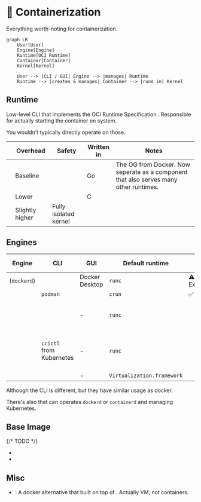 
# 🚢 Containerization

Everything worth-noting for containerization.

```mermaid
graph LR
    User[User]
    Engine[Engine]
    Runtime[OCI Runtime]
    Container[Container]
    Kernel[Kernel]

    User --> |CLI / GUI| Engine --> |manages| Runtime
    Runtime --> |creates & manages| Container --> |runs in| Kernel
```

## Runtime

Low-level CLI that implements the OCI Runtime Specification <GitHubBadge slug="opencontainers/runtime-spec" />. Responsible for actually starting the container on system.

You wouldn't typically directly operate on those.

|                                                        | Overhead        | Safety                | Written in | Notes                                                                                 |
| ------------------------------------------------------ | --------------- | --------------------- | ---------- | ------------------------------------------------------------------------------------- |
| <GitHubBadge slug="opencontainers/runc" />             | Baseline        |                       | Go         | The OG from Docker. Now seperate as a component that also serves many other runtimes. |
| <GitHubBadge slug="containers/crun" />                 | Lower           |                       | C          |                                                                                       |
| <GitHubBadge slug="kata-containers/kata-containers" /> | Slightly higher | Fully isolated kernel |            |                                                                                       |

## Engines

| Engine                                        | CLI                                       | GUI                                                  | Default runtime            | Rootless        | Pod abstraction | Systemd support | Notes                                        |
| --------------------------------------------- | ----------------------------------------- | ---------------------------------------------------- | -------------------------- | --------------- | --------------- | --------------- | -------------------------------------------- |
| <GitHubBadge slug="moby/moby" /> (`dockerd`)  | <GitHubBadge slug="docker/cli" />         | Docker Desktop                                       | `runc`                     | ⚠️ Experimental | ❌              | ❌              |                                              |
| <GitHubBadge slug="containers/podman" />      | `podman`                                  | <GitHubBadge slug="podman-desktop/podman-desktop" /> | `crun`                     | ✅              | ✅              | ✅              |                                              |
| <GitHubBadge slug="containerd/containerd" />  | <GitHubBadge slug="containerd/nerdctl" /> | -                                                    | `runc`                     |                 |                 |                 | There's also a low-level CLI called `ctr`    |
| <GitHubBadge slug="cri-o/cri-o" />            | `crictl` from Kubernetes                  | -                                                    | `runc`                     |                 |                 |                 | Used by Kubernetes, not meant for direct use |
| <GitHubBadge slug="apple/containerization" /> | <GitHubBadge slug="apple/container" />    | -                                                    | `Virtualization.framework` |                 |                 |                 |                                              |

Although the CLI is different, but they have similar usage as docker.

There's also <GitHubBadge slug="rancher-sandbox/rancher-desktop" /> that can operates `dockerd` or `containerd` and managing Kubernetes.

## Base Image

{/* TODO */}

- <GitHubBadge slug="gliderlabs/docker-alpine" />
- <GitHubBadge slug="phusion/baseimage-docker" />

## Misc

- <GitHubBadge slug="abiosoft/colima" />: A docker alternative that built on top
  of <GitHubBadge slug="lima-vm/lima" />. Actually VM, not containers.
